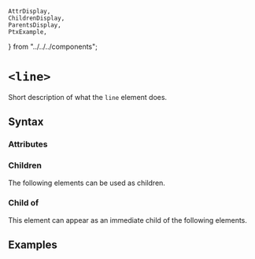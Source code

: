     AttrDisplay,
    ChildrenDisplay,
    ParentsDisplay,
    PtxExample,
} from "../../../components";

# `<line>`

Short description of what the `line` element does.

## Syntax

### Attributes

<AttrDisplay name="line" />

### Children

The following elements can be used as children.

<ChildrenDisplay name="line" />

### Child of

This element can appear as an immediate child of the following elements.

<ParentsDisplay name="line" />

## Examples

    